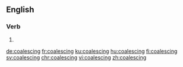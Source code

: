 ==English==

===Verb===
{{head|en|present participle}}

# {{present participle of|coalesce|lang=en|nocat=1}}

[[de:coalescing]]
[[fr:coalescing]]
[[ku:coalescing]]
[[hu:coalescing]]
[[fi:coalescing]]
[[sv:coalescing]]
[[chr:coalescing]]
[[vi:coalescing]]
[[zh:coalescing]]